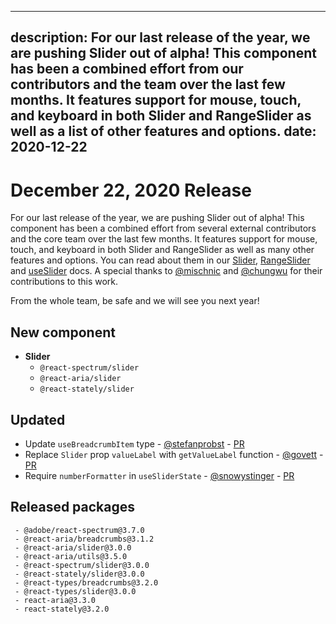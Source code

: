 <!-- Copyright 2020 Adobe. All rights reserved.
This file is licensed to you under the Apache License, Version 2.0 (the "License");
you may not use this file except in compliance with the License. You may obtain a copy
of the License at http://www.apache.org/licenses/LICENSE-2.0
Unless required by applicable law or agreed to in writing, software distributed under
the License is distributed on an "AS IS" BASIS, WITHOUT WARRANTIES OR REPRESENTATIONS
OF ANY KIND, either express or implied. See the License for the specific language
governing permissions and limitations under the License. -->


---
description: For our last release of the year, we are pushing Slider out of alpha! This component has been a combined effort from our contributors and the team over the last few months. It features support for mouse, touch, and keyboard in both Slider and RangeSlider as well as a list of other features and options.
date: 2020-12-22
---

# December 22, 2020 Release
For our last release of the year, we are pushing Slider out of alpha! This component has been a combined effort from several external contributors and the core team over the last few months. It features support for mouse, touch, and keyboard in both Slider and RangeSlider as well as many other features and options. You can read about them in our [Slider](https://react-spectrum.adobe.com/react-spectrum/Slider.html), [RangeSlider](https://react-spectrum.adobe.com/react-spectrum/RangeSlider.html) and [useSlider](https://react-spectrum.adobe.com/react-aria/useSlider.html) docs. A special thanks to [@mischnic](https://github.com/mischnic) and [@chungwu](https://github.com/chungwu) for their contributions to this work.

From the whole team, be safe and we will see you next year!

## New component
- **Slider**
  - `@react-spectrum/slider`
  - `@react-aria/slider`
  - `@react-stately/slider`

## Updated
- Update `useBreadcrumbItem` type - [@stefanprobst](https://github.com/stefanprobst) - [PR](https://github.com/watheia/rsp-kit/pull/1317)
- Replace `Slider` prop `valueLabel` with `getValueLabel` function - [@govett](https://github.com/devongovett) - [PR](https://github.com/watheia/rsp-kit/pull/1399)
- Require `numberFormatter` in `useSliderState` - [@snowystinger](https://github.com/snowystinger) - [PR](https://github.com/watheia/rsp-kit/pull/1381)

## Released packages
```
 - @adobe/react-spectrum@3.7.0
 - @react-aria/breadcrumbs@3.1.2
 - @react-aria/slider@3.0.0
 - @react-aria/utils@3.5.0
 - @react-spectrum/slider@3.0.0
 - @react-stately/slider@3.0.0
 - @react-types/breadcrumbs@3.2.0
 - @react-types/slider@3.0.0
 - react-aria@3.3.0
 - react-stately@3.2.0
 ```

